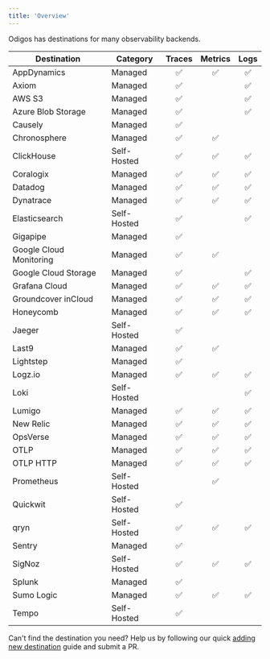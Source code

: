 ```yaml
---
title: 'Overview'
---
```


Odigos has destinations for many observability backends.

| Destination             | Category         | Traces | Metrics | Logs |
|-------------------------|------------------|:------:|:-------:|:----:|
| AppDynamics             | Managed          |   ✅   |   ✅    |  ✅  |
| Axiom                   | Managed          |   ✅   |         |  ✅  |
| AWS S3                  | Managed          |   ✅   |         |  ✅  |
| Azure Blob Storage      | Managed          |   ✅   |         |  ✅  |
| Causely                 | Managed          |   ✅   |         |      |
| Chronosphere            | Managed          |   ✅   |   ✅    |      |
| ClickHouse              | Self-Hosted      |   ✅   |   ✅    |  ✅  |
| Coralogix               | Managed          |   ✅   |   ✅    |  ✅  |
| Datadog                 | Managed          |   ✅   |   ✅    |  ✅  |
| Dynatrace               | Managed          |   ✅   |   ✅    |  ✅  |
| Elasticsearch           | Self-Hosted      |   ✅   |         |  ✅  |
| Gigapipe                | Managed          |   ✅   |         |      |
| Google Cloud Monitoring | Managed          |   ✅   |   ✅    |      |
| Google Cloud Storage    | Managed          |   ✅   |         |  ✅  |
| Grafana Cloud           | Managed          |   ✅   |   ✅    |  ✅  |
| Groundcover inCloud     | Managed          |   ✅   |   ✅    |  ✅  |
| Honeycomb               | Managed          |   ✅   |   ✅    |  ✅  |
| Jaeger                  | Self-Hosted      |   ✅   |         |      |
| Last9                   | Managed          |   ✅   |   ✅    |      |
| Lightstep               | Managed          |   ✅   |         |      |
| Logz.io                 | Managed          |   ✅   |   ✅    |  ✅  |
| Loki                    | Self-Hosted      |        |         |  ✅  |
| Lumigo                  | Managed          |   ✅   |   ✅    |  ✅  |
| New Relic               | Managed          |   ✅   |   ✅    |  ✅  |
| OpsVerse                | Managed          |   ✅   |   ✅    |  ✅  |
| OTLP                    | Managed          |   ✅   |   ✅    |  ✅  |
| OTLP HTTP               | Managed          |   ✅   |   ✅    |  ✅  |
| Prometheus              | Self-Hosted      |        |   ✅    |      |
| Quickwit                | Self-Hosted      |   ✅   |         |      |
| qryn                    | Self-Hosted      |   ✅   |   ✅    |  ✅  |
| Sentry                  | Managed          |   ✅   |         |      |
| SigNoz                  | Self-Hosted      |   ✅   |   ✅    |  ✅  |
| Splunk                  | Managed          |   ✅   |         |      |
| Sumo Logic              | Managed          |   ✅   |   ✅    |  ✅  |
| Tempo                   | Self-Hosted      |   ✅   |         |      |

Can't find the destination you need? Help us by following our quick [adding new destination](/adding-new-dest) guide and submit a PR.
